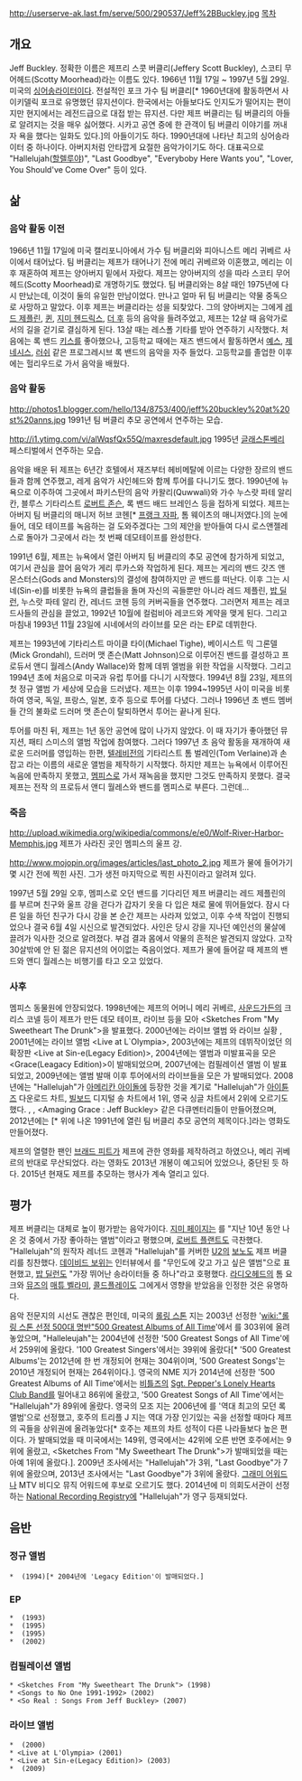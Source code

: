 http://userserve-ak.last.fm/serve/500/290537/Jeff%2BBuckley.jpg
[[목차]]
== 개요 ==
Jeff Buckley.
정확한 이름은 제프리 스콧 버클리(Jeffery Scott Buckley), 스코티 무어헤드(Scotty Moorhead)라는 이름도 있다.
1966년 11월 17일 ~ 1997년 5월 29일.
미국의 [[싱어송라이터]]이다. 전설적인 포크 가수 팀 버클리[* 1960년대에 활동하면서 사이키델릭 포크로 유명했던 뮤지션이다. 한국에서는 아들보다도 인지도가 떨어지는 편이지만 현지에서는 레전드급으로 대접 받는 뮤지션. 다만 제프 버클리는 팀 버클리의 아들로 알려지는 것을 매우 싫어했다. 시카고 공연 중에 한 관객이 팀 버클리 이야기를 꺼내자 욕을 했다는 일화도 있다.]의 아들이기도 하다. 1990년대에 나타난 최고의 싱어송라이터 중 하나이다. 아버지처럼 안타깝게 요절한 음악가이기도 하다. 
대표곡으로 "Hallelujah([[할렐루야]])", "Last Goodbye", "Everyboby Here Wants you", "Lover, You Should've Come Over" 등이 있다.
== 삶 ==
=== 음악 활동 이전 ===
1966년 11월 17일에 미국 캘리포니아에서 가수 팀 버클리와 피아니스트 메리 귀베르 사이에서 태어났다. 팀 버클리는 제프가 태어나기 전에 메리 귀베르와 이혼했고, 메리는 이후 재혼하여 제프는 양아버지 밑에서 자랐다. 제프는 양아버지의 성을 따라 스코티 무어헤드(Scotty Moorhead)로 개명하기도 했었다. 팀 버클리와는 8살 때인 1975년에 다시 만났는데, 이것이 둘의 유일한 만남이었다. 만나고 얼마 뒤 팀 버클리는 약물 중독으로 사망하고 말았다. 이후 제프는 버클리라는 성을 되찾았다.
그의 양아버지는 그에게 [[레드 제플린]], [[퀸]], [[지미 헨드릭스]], [[더 후]] 등의 음악을 들려주었고, 제프는 12살 때 음악가로서의 길을 걷기로 결심하게 된다. 13살 때는 레스폴 기타를 받아 연주하기 시작했다. 처음에는 록 밴드 [[키스]]를 좋아했으나, 고등학교 때에는 재즈 밴드에서 활동하면서 [[예스]], [[제네시스]], [[러쉬]] 같은 프로그레시브 록 밴드의 음악을 자주 들었다. 고등학교를 졸업한 이후에는 헐리우드로 가서 음악을 배웠다.
=== 음악 활동 ===
http://photos1.blogger.com/hello/134/8753/400/jeff%20buckley%20at%20st%20anns.jpg
1991년 팀 버클리 추모 공연에서 연주하는 모습.

http://i1.ytimg.com/vi/alWqsfQx55Q/maxresdefault.jpg
1995년 [[글래스톤베리]] 페스티벌에서 연주하는 모습.

음악을 배운 뒤 제프는 6년간 호텔에서 재즈부터 헤비메탈에 이르는 다양한 장르의 밴드들과 함께 연주했고, 레게 음악가 샤인헤드와 함께 투어를 다니기도 했다. 1990년에 뉴욕으로 이주하여 그곳에서 파키스탄의 음악 카왈리(Quwwali)와 가수 누스랏 파테 알리 칸, 블루스 기타리스트 [[로버트 존슨]], 록 밴드 배드 브레인스 등을 접하게 되었다. 제프는 아버지 팀 버클리의 매니저 허브 코헨[* [[프랭크 자파]], 톰 웨이츠의 매니저였다.]의 눈에 들어, 데모 테이프를 녹음하는 걸 도와주겠다는 그의 제안을 받아들여 다시 로스앤젤레스로 돌아가 그곳에서 <Babylon Dungeon Sessions>라는 첫 번째 데모테이프를 완성한다.

1991년 6월, 제프는 뉴욕에서 열린 아버지 팀 버클리의 추모 공연에 참가하게 되었고, 여기서 관심을 끌어 음악가 게리 루카스와 작업하게 된다. 제프는 게리의 밴드 갓즈 앤 몬스터스(Gods and Monsters)의 결성에 참여하지만 곧 밴드를 떠난다. 이후 그는 시네(Sin-e)를 비롯한 뉴욕의 클럽들을 돌며 자신의 곡들뿐만 아니라 레드 제플린, [[밥 딜런]], 누스랏 파테 알리 칸, 레너드 코헨 등의 커버곡들을 연주했다. 그러면저 제프는 레코드사들의 관심을 끌었고, 1992년 10월에 컬럼비아 레코드와 계약을 맺게 된다. 그리고 마침내 1993년 11월 23일에 시네에서의 라이브를 모은 <Live at Sin-e>라는 EP로 데뷔한다.
 
제프는 1993년에 기타리스트 마이클 타이(Michael Tighe), 베이시스트 믹 그론델(Mick Grondahl), 드러머 맷 존슨(Matt Johnson)으로 이루어진 밴드를 결성하고 프로듀서 앤디 월레스(Andy Wallace)와 함께 데뷔 엘범을 위한 작업을 시작했다. 그리고 1994년 초에 처음으로 미국과 유럽 투어를 다니기 시작했다. 1994년 8월 23일, 제프의 첫 정규 앨범 <Grace>가 세상에 모습을 드러냈다. 제프는 이후 1994~1995년 사이 미국을 비롯하여 영국, 독일, 프랑스, 일본, 호주 등으로 투어를 다녔다. 그러나 1996년 초 밴드 멤버들 간의 불화로 드러머 맷 존슨이 탈퇴하면서 투어는 끝나게 된다.

투어를 마친 뒤, 제프는 1년 동안 공연에 많이 나가지 않았다. 이 때 자기가 좋아했던 뮤지션, 패티 스미스의 앨범 작업에 참여했다. 그러다 1997년 초 음악 활동을 재개하여 새로운 드러머를 영입하는 한편, [[텔레비전]]의 기타리스트 톰 벌레인(Tom Verlaine)과 손잡고 <My Sweetheart The Drunk>라는 이름의 새로운 앨범을 제작하기 시작했다. 하지만 제프는 뉴욕에서 이루어진 녹음에 만족하지 못했고, [[멤피스]]로 가서 재녹음을 했지만 그것도 만족하지 못했다. 결국 제프는 전작 <Grace>의 프로듀서 앤디 월레스와 밴드를 멤피스로 부른다. 그런데...
=== 죽음 ===
http://upload.wikimedia.org/wikipedia/commons/e/e0/Wolf-River-Harbor-Memphis.jpg
제프가 사라진 곳인 멤피스의 울프 강.

http://www.mojopin.org/images/articles/last_photo_2.jpg
제프가 물에 들어가기 몇 시간 전에 찍힌 사진. 그가 생전 마지막으로 찍힌 사진이라고 알려져 있다.

1997년 5월 29일 오후, 멤피스로 오던 밴드를 기다리던 제프 버클리는 레드 제플린의 <Whole Lotta Love>를 부르며 친구와 울프 강을 걷다가 갑자기 옷을 다 입은 채로 물에 뛰어들었다. 잠시 다른 일을 하던 친구가 다시 강을 본 순간 제프는 사라져 있었고, 이후 수색 작업이 진행되었으나 결국 6월 4일 시신으로 발견되었다. 사인은 당시 강을 지나던 예인선의 물살에 끌려가 익사한 것으로 알려졌다. 부검 결과 몸에서 약물의 흔적은 발견되지 않았다. 고작 30살밖에 안 된 젊은 뮤지션의 어이없는 죽음이었다. 제프가 물에 들어갈 때 제프의 밴드와 앤디 월레스는 비행기를 타고 오고 있었다.
=== 사후 ===
멤피스 동물원에 안장되었다. 1998년에는 제프의 어머니 메리 귀베르, [[사운드가든]]의 크리스 코넬 등이 제프가 만든 데모 테이프, 라이브 등을 모아 <Sketches From "My Sweetheart The Drunk">을 발표했다. 2000년에는 라이브 앨범 <Mystery White Boy>와 라이브 실황 <Live at Chicago>, 2001년에는 라이브 앨범 <Live at L`Olympia>, 2003년에는 제프의 데뷔작이었던 <Live at Sin-e>의 확장판 <Live at Sin-e(Legacy Edition)>, 2004년에는 <Grace> 앨범과 미발표곡을 모은 <Grace(Leagacy Edition)>이 발매되었으며, 2007년에는 컴필레이션 앨범 <So Real>이 발표되었고, 2009년에는 <Grace> 앨범 발매 이후 투어에서의 라이브들을 모은 <Grace Around The World>가 발매되었다. 2008년에는 "Hallelujah"가 [[아메리칸 아이돌]]에 등장한 것을 계기로 "Hallelujah"가 [[아이튠즈]] 다운로드 차트, [[빌보드]] 디지털 송 차트에서 1위, 영국 싱글 차트에서 2위에 오르기도 했다. <Fall in light>, <Everybody Here Wants You>, <Amaging Grace : Jeff Buckley> 같은 다큐멘터리들이 만들어졌으며, 2012년에는 <Greetings From Tim Buckley>[* 위에 나온 1991년에 열린 팀 버클리 추모 공연의 제목이다.]라는 영화도 만들어졌다.

제프의 열렬한 팬인 [[브래드 피트]]가 제프에 관한 영화를 제작하려고 하였으나, 메리 귀베르의 반대로 무산되었다. <Mystery White Boy>라는 영화도 2013년 개봉이 예고되어 있었으나, 중단된 듯 하다. 2015년 현재도 제프를 추모하는 행사가 계속 열리고 있다.
== 평가 ==
제프 버클리는 대체로 높이 평가받는 음악가이다. [[지미 페이지]]는 <Grace>를 "지난 10년 동안 나온 것 중에서 가장 좋아하는 앨범"이라고 평했으며, [[로버트 플랜트]]도 극찬했다. "Hallelujah"의 원작자 레너드 코헨과 "Hallelujah"를 커버한 [[U2]]의 [[보노]]도 제프 버클리를 칭찬했다. [[데이비드 보위]]는 인터뷰에서 <Grace>를 "무인도에 갖고 가고 싶은 앨범"으로 표현했고, [[밥 딜런]]도 "가장 뛰어난 송라이터들 중 하나"라고 호평했다. [[라디오헤드]]의 톰 요크와 [[뮤즈]]의 [[매튜 벨라미]], [[콜드플레이]]도 그에게서 영향을 받았음을 인정한 것은 유명하다. 

음악 전문지의 시선도 괜찮은 편인데, 미국의 [[롤링 스톤]] 지는 2003년 선정한 '[[wiki:"롤링 스톤 선정 500대 명반"500 Greatest Albums of All Time]]'에서 <Grace>를 303위에 올려놓았으며, "Halleleujah"는 2004년에 선정한 '500 Greatest Songs of All Time'에서 259위에 올랐다. '100 Greatest Singers'에서는 39위에 올랐다[* '500 Greatest Albums'는 2012년에 한 번 개정되어 현재는 304위이며, '500 Greatest Songs'는 2010년 개정되어 현재는 264위이다.]. 영국의 NME 지가 2014년에 선정한 '500 Greatest Albums of All Time'에서는 [[비틀즈]]의 [[Sgt. Pepper's Lonely Hearts Club Band]]를 밀어내고 86위에 올랐고, '500 Greatest Songs of All Time'에서는 "Hallelujah"가 89위에 올랐다. 영국의 모조 지는 2006년에 <Grace>를 '역대 최고의 모던 록 앨범'으로 선정했고, 호주의 트리플 J 지는 역대 가장 인기있는 곡을 선정할 때마다 제프의 곡들을 상위권에 올려놓았다[* 호주는 제프의 차트 성적이 다른 나라들보다 높은 편이다. <Grace>가 발매되었을 때 미국에서는 149위, 영국에서는 42위에 오른 반면 호주에서는 9위에 올랐고, <Sketches From "My Sweetheart The Drunk">가 발매되었을 때는 아예 1위에 올랐다.]. 2009년 조사에서는 "Hallelujah"가 3위, "Last Goodbye"가 7위에 올랐으며, 2013년 조사에서는 "Last Goodbye"가 3위에 올랐다. [[그래미 어워드]]나 MTV 비디오 뮤직 어워드에 후보로 오르기도 했다. 2014년에 미 의회도서관이 선정하는 [[National Recording Registry]]에 "Hallelujah"가 영구 등재되었다.
== 음반 ==
=== 정규 앨범 ===
 * <Grace> (1994)[* 2004년에 'Legacy Edition'이 발매되었다.]
=== EP ===
 * <Live at Sin-e> (1993)
 * <Eternal Life> (1995)
 * <Live from the Bataclan> (1995)
 * <The Grace EPs> (2002)
=== 컴필레이션 앨범 ===
 * <Sketches From "My Sweetheart The Drunk"> (1998)
 * <Songs to No One 1991-1992> (2002)
 * <So Real : Songs From Jeff Buckley> (2007)
=== 라이브 앨범 ===
 * <Mystery White Boy> (2000)
 * <Live at L'Olympia> (2001)
 * <Live at Sin-e(Legacy Edition)> (2003)
 * <Grace Around The World> (2009)
